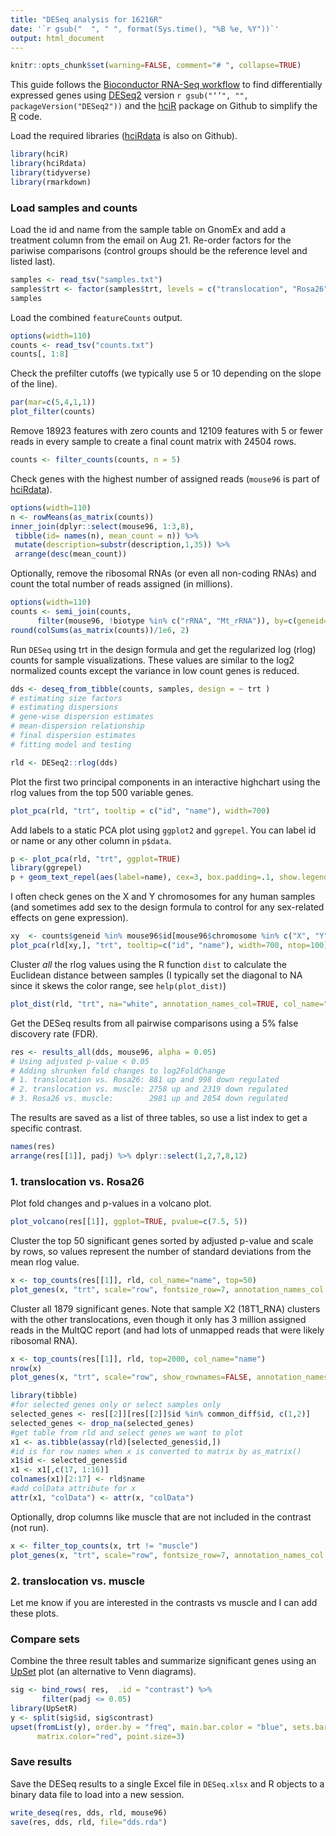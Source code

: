 ```yaml
---
title: "DESeq analysis for 16216R"
date: '`r gsub("  ", " ", format(Sys.time(), "%B %e, %Y"))`'
output: html_document
---
```


```r
knitr::opts_chunk$set(warning=FALSE, comment="# ", collapse=TRUE)
```

This guide follows the [Bioconductor RNA-Seq workflow] to find differentially expressed
genes using [DESeq2] version `r gsub("‘’", "", packageVersion("DESeq2"))`
and the [hciR] package on Github to simplify the [R] code.

Load the required libraries ([hciRdata] is also on Github).

```r
library(hciR)
library(hciRdata)
library(tidyverse)
library(rmarkdown)
```

### Load samples and counts

Load the id and name from the sample table on GnomEx and add a treatment column
from the email on Aug 21.  Re-order factors for the pariwise comparisons
(control groups should be the reference level and listed last).


```r
samples <- read_tsv("samples.txt")
samples$trt <- factor(samples$trt, levels = c("translocation", "Rosa26", "muscle"))
samples
```

Load the combined `featureCounts` output.

```r
options(width=110)
counts <- read_tsv("counts.txt")
counts[, 1:8]
```


Check the prefilter cutoffs (we typically use 5 or 10 depending on the slope of the line).

```r
par(mar=c(5,4,1,1))
plot_filter(counts)
```


Remove 18923 features with zero counts and 12109 features with 5 or fewer reads
in every sample to create a final count matrix with 24504 rows.


```r
counts <- filter_counts(counts, n = 5)
```


Check genes with the highest number of assigned reads (`mouse96` is part of [hciRdata]).

```r
options(width=110)
n <- rowMeans(as_matrix(counts))
inner_join(dplyr::select(mouse96, 1:3,8),
 tibble(id= names(n), mean_count = n)) %>%
 mutate(description=substr(description,1,35)) %>%
 arrange(desc(mean_count))
```


Optionally, remove the ribosomal RNAs (or even all non-coding RNAs) and count the total
number of reads assigned (in millions).

```r
options(width=110)
counts <- semi_join(counts,
      filter(mouse96, !biotype %in% c("rRNA", "Mt_rRNA")), by=c(geneid="id"))
round(colSums(as_matrix(counts))/1e6, 2)
```


Run `DESeq` using trt in the design formula  and get the regularized log
(rlog)  counts for sample visualizations.  These values are similar to the log2
normalized counts except the variance in low count genes is reduced.


```r
dds <- deseq_from_tibble(counts, samples, design = ~ trt )
# estimating size factors
# estimating dispersions
# gene-wise dispersion estimates
# mean-dispersion relationship
# final dispersion estimates
# fitting model and testing

rld <- DESeq2::rlog(dds)
```


Plot the first two principal components in an interactive highchart using the
rlog values from the top 500 variable genes.


```r
plot_pca(rld, "trt", tooltip = c("id", "name"), width=700)
```


Add labels to a static PCA plot using `ggplot2` and `ggrepel`.  You can label id or
name or any other column in `p$data`.

```r
p <- plot_pca(rld, "trt", ggplot=TRUE)
library(ggrepel)
p + geom_text_repel(aes(label=name), cex=3, box.padding=.1, show.legend=FALSE)
```


I often check genes on the X and Y chromosomes for any human samples (and sometimes add sex
to the design formula to control for any sex-related effects on gene expression).

```r
xy  <- counts$geneid %in% mouse96$id[mouse96$chromosome %in% c("X", "Y")]
plot_pca(rld[xy,], "trt", tooltip=c("id", "name"), width=700, ntop=100)
```



Cluster *all* the rlog values using the R function `dist` to calculate the Euclidean
distance between samples (I typically set the diagonal to NA since it skews the color range,
see `help(plot_dist)`)

```r
plot_dist(rld, "trt", na="white", annotation_names_col=TRUE, col_name="name")
```


Get the DESeq results from all pairwise comparisons using a 5% false discovery rate (FDR).

```r
res <- results_all(dds, mouse96, alpha = 0.05)
# Using adjusted p-value < 0.05
# Adding shrunken fold changes to log2FoldChange
# 1. translocation vs. Rosa26: 881 up and 998 down regulated
# 2. translocation vs. muscle: 2758 up and 2319 down regulated
# 3. Rosa26 vs. muscle:        2981 up and 2854 down regulated
```

The results are saved as a list of three tables, so use a list index to get a
specific contrast.

```r
names(res)
arrange(res[[1]], padj) %>% dplyr::select(1,2,7,8,12)
```

### 1. translocation vs. Rosa26

Plot fold changes and p-values in a volcano plot.

```r
plot_volcano(res[[1]], ggplot=TRUE, pvalue=c(7.5, 5))
```


Cluster the top 50 significant genes sorted by adjusted p-value and scale by
rows, so values represent the number of standard deviations from the mean rlog value.

```r
x <- top_counts(res[[1]], rld, col_name="name", top=50)
plot_genes(x, "trt", scale="row", fontsize_row=7, annotation_names_col = FALSE)
```


Cluster all 1879 significant genes.  Note that sample X2 (18T1_RNA) clusters with the other
translocations, even though it only has 3 million assigned reads in the MultQC report (and
had lots of unmapped reads that were likely ribosomal RNA).

```r
x <- top_counts(res[[1]], rld, top=2000, col_name="name")
nrow(x)
plot_genes(x, "trt", scale="row", show_rownames=FALSE, annotation_names_col = FALSE)
```
```r
library(tibble)
#for selected genes only or select samples only
selected_genes <- res[[2]][res[[2]]$id %in% common_diff$id, c(1,2)]
selected_genes <- drop_na(selected_genes)
#get table from rld and select genes we want to plot
x1 <- as.tibble(assay(rld)[selected_genes$id,])
#id is for row names when x is converted to matrix by as_matrix()
x1$id <- selected_genes$id
x1 <- x1[,c(17, 1:16)]
colnames(x1)[2:17] <- rld$name
#add colData attribute for x
attr(x1, "colData") <- attr(x, "colData")
```

Optionally, drop columns like muscle that are not included in the contrast (not run).

```r
x <- filter_top_counts(x, trt != "muscle")
plot_genes(x, "trt", scale="row", fontsize_row=7, annotation_names_col = FALSE)
```

### 2. translocation vs. muscle

Let me know if you are interested in the contrasts vs muscle and I can add these plots.

### Compare sets



Combine the three result tables and summarize significant genes using an [UpSet]
plot (an alternative to Venn diagrams).


```r
sig <- bind_rows( res,  .id = "contrast") %>%
       filter(padj <= 0.05)
library(UpSetR)
y <- split(sig$id, sig$contrast)
upset(fromList(y), order.by = "freq", main.bar.color = "blue", sets.bar.color="blue",
      matrix.color="red", point.size=3)
```


### Save results

Save the DESeq results to a single Excel file in `DESeq.xlsx` and R objects to a
binary data file to load into a new session.

```r
write_deseq(res, dds, rld, mouse96)
save(res, dds, rld, file="dds.rda")
```



<br>

[UpSet]: http://caleydo.org/tools/upset/
[RStudio]: https://www.rstudio.com/
[Bioconductor RNA-Seq workflow]: http://master.bioconductor.org/packages/release/workflows/vignettes/rnaseqGene/inst/doc/rnaseqGene.html
[DESeq2]: http://www.bioconductor.org/packages/release/bioc/html/DESeq2.html
[hciR]: https://github.com/HuntsmanCancerInstitute/hciR
[hciRdata]: https://github.com/HuntsmanCancerInstitute/hciRdata
[R]: https://www.r-project.org
